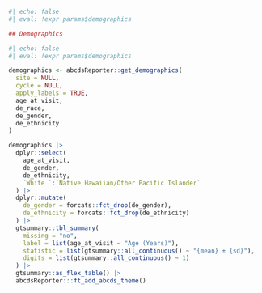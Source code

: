 ```r
#| echo: false
#| eval: !expr params$demographics

## Demographics

```

```r
#| echo: false
#| eval: !expr params$demographics

demographics <- abcdsReporter::get_demographics(
  site = NULL,
  cycle = NULL,
  apply_labels = TRUE,
  age_at_visit,
  de_race,
  de_gender,
  de_ethnicity
)

demographics |>
  dplyr::select(
    age_at_visit,
    de_gender,
    de_ethnicity,
    `White `:`Native Hawaiian/Other Pacific Islander`
  ) |>
  dplyr::mutate(
    de_gender = forcats::fct_drop(de_gender),
    de_ethnicity = forcats::fct_drop(de_ethnicity)
  ) |>
  gtsummary::tbl_summary(
    missing = "no",
    label = list(age_at_visit ~ "Age (Years)"),
    statistic = list(gtsummary::all_continuous() ~ "{mean} ± {sd}"),
    digits = list(gtsummary::all_continuous() ~ 1)
  ) |>
  gtsummary::as_flex_table() |>
  abcdsReporter:::ft_add_abcds_theme()

```